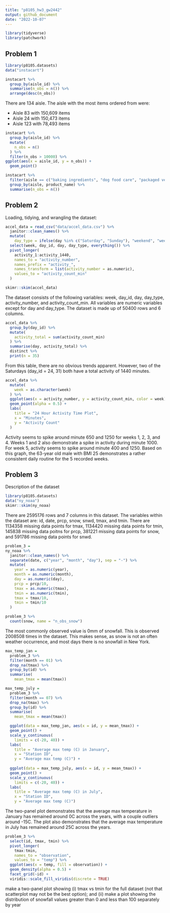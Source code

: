 ```yaml
---
title: "p8105_hw3_gw2442"
output: github_document
date: "2022-10-07"
---
```

```r
library(tidyverse)
library(patchwork)
```

## Problem 1 

```r
library(p8105.datasets)
data("instacart")

instacart %>%
  group_by(aisle_id) %>%
  summarise(n_obs = n()) %>%
  arrange(desc(n_obs))
```
There are 134 aisle. The aisle with the most items ordered from were:

 * Aisle 83 with 150,609 items
 * Aisle 24 with 150,473 items
 * Aisle 123 with 78,493 items

```r
instacart %>%
  group_by(aisle_id) %>%
  mutate(
    n_obs = n()
  ) %>%
  filter(n_obs > 10000) %>%
ggplot(aes(x = aisle_id, y = n_obs)) +
  geom_point()
```

```r
instacart %>%
  filter(aisle == c("baking ingredients", "dog food care", "packaged vegetables fruits")) %>%
  group_by(aisle, product_name) %>%
  summarise(n_obs = n()) 

```

## Problem 2

Loading, tidying, and wrangling the dataset:
```r
accel_data = read_csv("data/accel_data.csv") %>%
  janitor::clean_names() %>%
  mutate(
    day_type = ifelse(day %in% c("Saturday", "Sunday"), "weekend", "weekday")) %>%
  select(week, day_id, day, day_type, everything()) %>%
  pivot_longer(
    activity_1:activity_1440,
    names_to = "activity_number",
    names_prefix = "activity_",
    names_transform = list(activity_number = as.numeric),
    values_to = "activity_count_min"
  ) 

skimr::skim(accel_data)
```
The dataset consists of the following variables: week, day_id, day, day_type, activity_number, and activity_count_min. All variables are numeric variables except for day and day_type. The dataset is made up of 50400 rows and 6 columns. 

```r
accel_data %>%
  group_by(day_id) %>%
  mutate(
    activity_total = sum(activity_count_min)
  ) %>%
  summarise(day, activity_total) %>%
  distinct %>%
  print(n = 35)
```
From this table, there are no obvious trends apparent. However, two of the Saturdays (day_id = 24, 31) both have a total activity of 1440 minutes. 

```r
accel_data %>%
  mutate(
    week = as.character(week)
  ) %>%
  ggplot(aes(x = activity_number, y = activity_count_min, color = week)) + 
  geom_point(alpha = 0.5) +
  labs(
    title = "24 Hour Activity Time Plot",
    x = "Minutes",
    y = "Activity Count"
  )
```
Activity seems to spike around minute 650 and 1250 for weeks 1, 2, 3, and 4. Weeks 1 and 2 also demonstrate a spike in activity during minute 1000. For week 5, activity seems to spike around minute 400 and 1250. Based on this graph, the 63-year old male with BMI 25 demonstrates a rather consistent daily routine for the 5 recorded weeks. 


## Problem 3 

Description of the dataset
```r
library(p8105.datasets)
data("ny_noaa")
skimr::skim(ny_noaa)
```
There are 2595176 rows and 7 columns in this dataset. The variables within the dataset are: id, date, prcp, snow, snwd, tmax, and tmin. There are 1134358 missing data points for tmax, 1134420 missing data points for tmin, 145838 missing data poitns for prcp, 381221 missing data points for snow, and 591786 missing data points for snwd. 

```r
problem_3 = 
ny_noaa %>%
  janitor::clean_names() %>%
  separate(date, c("year", "month", "day"), sep = "-") %>%
  mutate(
    year = as.numeric(year),
    month = as.numeric(month),
    day = as.numeric(day),
    prcp = prcp/10,
    tmax = as.numeric(tmax),
    tmin = as.numeric(tmin),
    tmax = tmax/10,
    tmin = tmin/10
  )

problem_3 %>%
  count(snow, name = "n_obs_snow")
```
The most commonly observed value is 0mm of snowfall. This is observed 2008508 times in the dataset. This makes sense, as snow is not an often weather occurrence, and most days there is no snowfall in New York. 

```r
max_temp_jan = 
  problem_3 %>%
  filter(month == 01) %>%
  drop_na(tmax) %>%
  group_by(id) %>%
  summarise(
    mean_tmax = mean(tmax)) 

max_temp_july = 
  problem_3 %>%
  filter(month == 07) %>%
  drop_na(tmax) %>%
  group_by(id) %>%
  summarise(
    mean_tmax = mean(tmax)) 

  ggplot(data = max_temp_jan, aes(x = id, y = mean_tmax)) +
  geom_point() +
  scale_y_continuous(
    limits = c(-20, 40)) +
  labs(
    title = "Average max temp (C) in January",
    x = "Station ID",
    y = "Average max temp (C)") +
    
  ggplot(data = max_temp_july, aes(x = id, y = mean_tmax)) + 
  geom_point() +
  scale_y_continuous(
    limits = c(-20, 40)) +
  labs(
    title = "Average max temp (C) in July",
    x = "Station ID",
    y = "Average max temp (C)") 
```
The two-panel plot demonstrates that the average max temperature in January has remained around 0C across the years, with a couple outliers around -15C. The plot also demonstrates that the average max temperature in July has remained around 25C across the years. 


```r
problem_3 %>%
  select(id, tmax, tmin) %>%
  pivot_longer(
    tmax:tmin,
    names_to = "observation",
    values_to = "temp") %>%
  ggplot(aes(x = temp, fill = observation)) +
  geom_density(alpha = 0.5) +
  facet_grid(~id) +
  viridis::scale_fill_viridis(discrete = TRUE)
```

make a two-panel plot showing (i) tmax vs tmin for the full dataset (not that  scatterplot may not be the best option); and (ii) make a plot showing the distribution of snowfall values greater than 0 and less than 100 separately by year 


